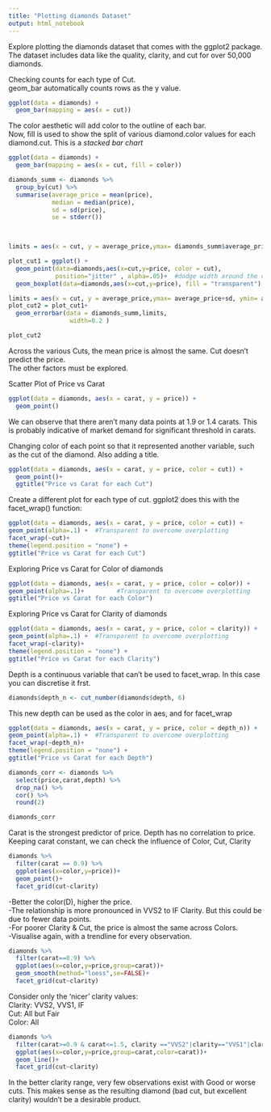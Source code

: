 ```yaml
---
title: "Plotting diamonds Dataset"
output: html_notebook
---
```


 Explore plotting the diamonds dataset that comes with the ggplot2 package.   
 The dataset includes data like the quality, clarity, and cut for over 50,000 diamonds.  


Checking counts for each type of Cut.  
geom_bar automatically counts rows as the y value.   
```r
ggplot(data = diamonds) +
  geom_bar(mapping = aes(x = cut))
```
The color aesthetic will add color to the outline of each bar.  
Now, fill is used to show the split of various diamond.color values for each diamond.cut. 
This is a *stacked bar chart*

```r
ggplot(data = diamonds) +
  geom_bar(mapping = aes(x = cut, fill = color))
```


```r
diamonds_summ <- diamonds %>% 
  group_by(cut) %>% 
  summarise(average_price = mean(price), 
            median = median(price),
            sd = sd(price),
            se = stderr())
  


limits = aes(x = cut, y = average_price,ymax= diamonds_summ$average_price+diamonds_summ$se, ymin=diamonds_summ$average_price-diamonds_summ$se )

```
```r
plot_cut1 = ggplot() + 
  geom_point(data=diamonds,aes(x=cut,y=price, color = cut),
             position="jitter" , alpha=.05)+  #dodge width around the centre line
  geom_boxplot(data=diamonds,aes(x=cut,y=price), fill = "transparent")

limits = aes(x = cut, y = average_price,ymax= average_price+sd, ymin= average_price-sd )
plot_cut2 = plot_cut1+
  geom_errorbar(data = diamonds_summ,limits,
                 width=0.2 ) 

plot_cut2
```
Across the various Cuts, the mean price is almost the same. Cut doesn't predict the price.  
The other factors must be explored.  

Scatter Plot of Price vs Carat
```r
ggplot(data = diamonds, aes(x = carat, y = price)) + 
  geom_point()
```
We can observe that there aren't many data points at 1.9 or 1.4 carats. This is probably indicative of market demand for significant threshold in carats.  

Changing color of each point so that it represented another variable, such as the cut of the diamond. 
Also adding a title. 

```r
ggplot(data = diamonds, aes(x = carat, y = price, color = cut)) +
  geom_point()+
  ggtitle("Price vs Carat for each Cut")

```

Create a different plot for each type of cut. ggplot2 does this with the facet_wrap() function:
```r
ggplot(data = diamonds, aes(x = carat, y = price, color = cut)) +
geom_point(alpha=.1) +  #Transparent to overcome overplotting 
facet_wrap(~cut)+
theme(legend.position = "none") +
ggtitle("Price vs Carat for each Cut")
```
Exploring Price vs Carat for Color of diamonds
```r
ggplot(data = diamonds, aes(x = carat, y = price, color = color)) +
geom_point(alpha=.1)+         #Transparent to overcome overplotting 
ggtitle("Price vs Carat for each Color")
```

Exploring Price vs Carat for Clarity of diamonds

```r
ggplot(data = diamonds, aes(x = carat, y = price, color = clarity)) +
geom_point(alpha=.1) +  #Transparent to overcome overplotting 
facet_wrap(~clarity)+
theme(legend.position = "none") +
ggtitle("Price vs Carat for each Clarity")
```
Depth is a continuous variable that can't be used to facet_wrap. In this case you can discretise it frst.
```r
diamonds$depth_n <- cut_number(diamonds$depth, 6)
```

This new depth can be used as the color in aes, and for facet_wrap
```r
ggplot(data = diamonds, aes(x = carat, y = price, color = depth_n)) +
geom_point(alpha=.1) +  #Transparent to overcome overplotting 
facet_wrap(~depth_n)+
theme(legend.position = "none") +
ggtitle("Price vs Carat for each Depth")
```


```r
diamonds_corr <- diamonds %>% 
  select(price,carat,depth) %>% 
  drop_na() %>% 
  cor() %>% 
  round(2)

diamonds_corr
```
Carat is the strongest predictor of price.
Depth has no correlation to price. 
Keeping carat constant, we can check the influence of Color, Cut, Clarity
```r
diamonds %>%
  filter(carat == 0.9) %>% 
  ggplot(aes(x=color,y=price))+
  geom_point()+
  facet_grid(cut~clarity)
```
-Better the color(D), higher the price.  
-The relationship is more pronounced in VVS2 to IF Clarity. But this could be due to fewer data points.   
-For poorer Clarity & Cut, the price is almost the same across Colors.   
-Visualise again, with a trendline for every observation.  
```r
diamonds %>%
  filter(carat==0.9) %>% 
  ggplot(aes(x=color,y=price,group=carat))+
  geom_smooth(method="loess",se=FALSE)+
  facet_grid(cut~clarity)
```

Consider only the 'nicer' clarity values:  
Clarity: VVS2, VVS1, IF   
Cut: All but Fair  
Color: All  

```r
diamonds %>%
  filter(carat>=0.9 & carat<=1.5, clarity =="VVS2"|clarity=="VVS1"|clarity=="IF",cut!="Fair") %>% 
  ggplot(aes(x=color,y=price,group=carat,color=carat))+
  geom_line()+
  facet_grid(cut~clarity)
```

In the better clarity range, very few observations exist with Good or worse cuts. This makes sense as the resulting diamond (bad cut, but excellent clarity) wouldn't be a desirable product. 

